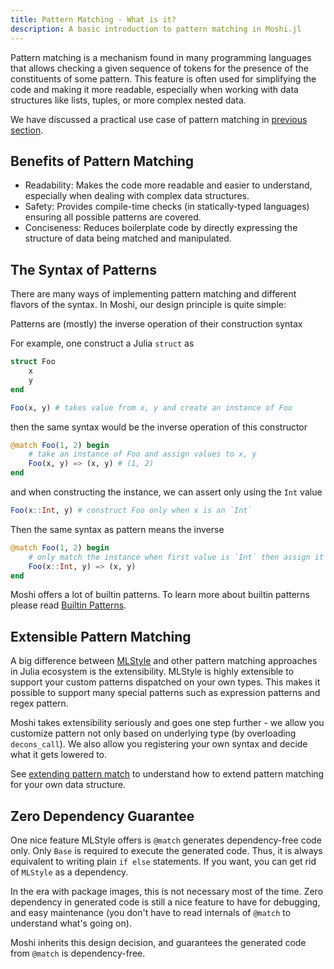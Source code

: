 ```yaml
---
title: Pattern Matching - What is it?
description: A basic introduction to pattern matching in Moshi.jl
---
```



Pattern matching is a mechanism found in many programming languages that allows checking a given sequence of tokens for the presence of the constituents of some pattern. This feature is often used for simplifying the code and making it more readable, especially when working with data structures like lists, tuples, or more complex nested data.

We have discussed a practical use case of pattern matching in [previous section](/Moshi.jl/start/algebra-data-type).

## Benefits of Pattern Matching

- Readability: Makes the code more readable and easier to understand, especially when dealing with complex data structures.
- Safety: Provides compile-time checks (in statically-typed languages) ensuring all possible patterns are covered.
- Conciseness: Reduces boilerplate code by directly expressing the structure of data being matched and manipulated.

## The Syntax of Patterns

There are many ways of implementing pattern matching and different flavors of the syntax. In Moshi, our design principle is quite simple:

<Card title="design principle">
Patterns are (mostly) the inverse operation of their construction syntax
</Card>

For example, one construct a Julia `struct` as

```julia
struct Foo
    x
    y
end

Foo(x, y) # takes value from x, y and create an instance of Foo
```

then the same syntax would be the inverse operation of this constructor

```julia
@match Foo(1, 2) begin
    # take an instance of Foo and assign values to x, y
    Foo(x, y) => (x, y) # (1, 2)
end
```

and when constructing the instance, we can assert only using the `Int` value

```julia
Foo(x::Int, y) # construct Foo only when x is an `Int`
```

Then the same syntax as pattern means the inverse

```julia
@match Foo(1, 2) begin
    # only match the instance when first value is `Int` then assign it to x, y
    Foo(x::Int, y) => (x, y)
end
```

Moshi offers a lot of builtin patterns. To learn more about builtin patterns
please read [Builtin Patterns](Moshi.jl/match/syntax/#builtin-patterns).

## Extensible Pattern Matching

A big difference between [MLStyle](https://github.com/thautwarm/MLStyle.jl) and other
pattern matching approaches in Julia ecosystem is the extensibility. MLStyle is highly
extensible to support your custom patterns dispatched on your own types. This makes it
possible to support many special patterns such as expression patterns and regex pattern.

Moshi takes extensibility seriously and goes one step further - we allow you customize
pattern not only based on underlying type (by overloading `decons_call`). We also allow
you registering your own syntax and decide what it gets lowered to.

See [extending pattern match](Moshi.jl/match/extend) to understand how to extend pattern matching
for your own data structure.

## Zero Dependency Guarantee

One nice feature MLStyle offers is `@match` generates dependency-free code only. Only `Base` is
required to execute the generated code. Thus, it is always equivalent to writing plain `if else`
statements. If you want, you can get rid of `MLStyle` as a dependency.

In the era with package images, this is not necessary most of the time. Zero dependency in generated
code is still a nice feature to have for debugging, and easy maintenance (you don't have to read internals of `@match` to understand what's going on).

Moshi inherits this design decision, and guarantees the generated code from `@match` is dependency-free.
